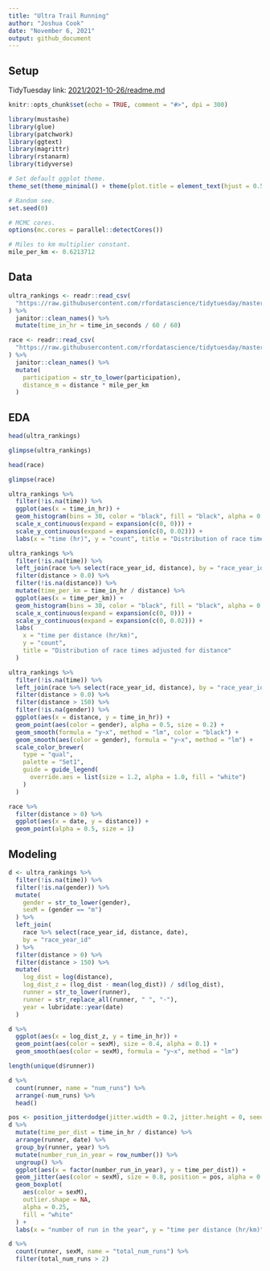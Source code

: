 ```yaml
---
title: "Ultra Trail Running"
author: "Joshua Cook"
date: "November 6, 2021"
output: github_document
---
```


## Setup
    
TidyTuesday link: [2021/2021-10-26/readme.md](https://github.com/rfordatascience/tidytuesday/blob/master/data/2021/2021-10-26/readme.md)

```r
knitr::opts_chunk$set(echo = TRUE, comment = "#>", dpi = 300)

library(mustashe)
library(glue)
library(patchwork)
library(ggtext)
library(magrittr)
library(rstanarm)
library(tidyverse)

# Set default ggplot theme.
theme_set(theme_minimal() + theme(plot.title = element_text(hjust = 0.5)))

# Random see.
set.seed(0)

# MCMC cores.
options(mc.cores = parallel::detectCores())

# Miles to km multiplier constant.
mile_per_km <- 0.6213712
```

## Data

```r
ultra_rankings <- readr::read_csv(
  "https://raw.githubusercontent.com/rfordatascience/tidytuesday/master/data/2021/2021-10-26/ultra_rankings.csv"
) %>%
  janitor::clean_names() %>%
  mutate(time_in_hr = time_in_seconds / 60 / 60)

race <- readr::read_csv(
  "https://raw.githubusercontent.com/rfordatascience/tidytuesday/master/data/2021/2021-10-26/race.csv"
) %>%
  janitor::clean_names() %>%
  mutate(
    participation = str_to_lower(participation),
    distance_m = distance * mile_per_km
  )
```

## EDA

```r
head(ultra_rankings)
```

```r
glimpse(ultra_rankings)
```

```r
head(race)
```

```r
glimpse(race)
```

```r
ultra_rankings %>%
  filter(!is.na(time)) %>%
  ggplot(aes(x = time_in_hr)) +
  geom_histogram(bins = 30, color = "black", fill = "black", alpha = 0.25) +
  scale_x_continuous(expand = expansion(c(0, 0))) +
  scale_y_continuous(expand = expansion(c(0, 0.02))) +
  labs(x = "time (hr)", y = "count", title = "Distribution of race times")
```

```r
ultra_rankings %>%
  filter(!is.na(time)) %>%
  left_join(race %>% select(race_year_id, distance), by = "race_year_id") %>%
  filter(distance > 0.0) %>%
  filter(!is.na(distance)) %>%
  mutate(time_per_km = time_in_hr / distance) %>%
  ggplot(aes(x = time_per_km)) +
  geom_histogram(bins = 30, color = "black", fill = "black", alpha = 0.25) +
  scale_x_continuous(expand = expansion(c(0, 0))) +
  scale_y_continuous(expand = expansion(c(0, 0.02))) +
  labs(
    x = "time per distance (hr/km)",
    y = "count",
    title = "Distribution of race times adjusted for distance"
  )
```

```r
ultra_rankings %>%
  filter(!is.na(time)) %>%
  left_join(race %>% select(race_year_id, distance), by = "race_year_id") %>%
  filter(distance > 0.0) %>%
  filter(distance > 150) %>%
  filter(!is.na(gender)) %>%
  ggplot(aes(x = distance, y = time_in_hr)) +
  geom_point(aes(color = gender), alpha = 0.5, size = 0.2) +
  geom_smooth(formula = "y~x", method = "lm", color = "black") +
  geom_smooth(aes(color = gender), formula = "y~x", method = "lm") +
  scale_color_brewer(
    type = "qual",
    palette = "Set1",
    guide = guide_legend(
      override.aes = list(size = 1.2, alpha = 1.0, fill = "white")
    )
  )
```

```r
race %>%
  filter(distance > 0) %>%
  ggplot(aes(x = date, y = distance)) +
  geom_point(alpha = 0.5, size = 1)
```


## Modeling

```r
d <- ultra_rankings %>%
  filter(!is.na(time)) %>%
  filter(!is.na(gender)) %>%
  mutate(
    gender = str_to_lower(gender),
    sexM = (gender == "m")
  ) %>%
  left_join(
    race %>% select(race_year_id, distance, date), 
    by = "race_year_id"
  ) %>%
  filter(distance > 0) %>%
  filter(distance > 150) %>%
  mutate(
    log_dist = log(distance),
    log_dist_z = (log_dist - mean(log_dist)) / sd(log_dist),
    runner = str_to_lower(runner),
    runner = str_replace_all(runner, " ", "-"),
    year = lubridate::year(date)
  )
```

```r
d %>%
  ggplot(aes(x = log_dist_z, y = time_in_hr)) +
  geom_point(aes(color = sexM), size = 0.4, alpha = 0.1) +
  geom_smooth(aes(color = sexM), formula = "y~x", method = "lm")
```

```r
length(unique(d$runner))
```

```r
d %>%
  count(runner, name = "num_runs") %>%
  arrange(-num_runs) %>%
  head()
```

```r
pos <- position_jitterdodge(jitter.width = 0.2, jitter.height = 0, seed = 0)
d %>%
  mutate(time_per_dist = time_in_hr / distance) %>%
  arrange(runner, date) %>%
  group_by(runner, year) %>%
  mutate(number_run_in_year = row_number()) %>%
  ungroup() %>%
  ggplot(aes(x = factor(number_run_in_year), y = time_per_dist)) +
  geom_jitter(aes(color = sexM), size = 0.8, position = pos, alpha = 0.01) +
  geom_boxplot(
    aes(color = sexM), 
    outlier.shape = NA, 
    alpha = 0.25, 
    fill = "white"
  ) +
  labs(x = "number of run in the year", y = "time per distance (hr/km)")
```

```r
d %>%
  count(runner, sexM, name = "total_num_runs") %>%
  filter(total_num_runs > 2)
```
